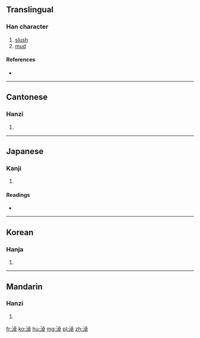 ==Translingual==

===Han character===
{{Han char|rn=85|rad=水|as=08|sn=11|four=3114<sub>7</sub>|canj=水卜日十 (EYAJ)}}

# [[slush]]
# [[mud]]

====References====
* {{Han ref|kx=0629.270|dkj=17639|dj=1031.170|hdz=31647.070|uh=6DD6|ud=28118|bh=D5EF|bd=54767}}

----

==Cantonese==

===Hanzi===
{{yue-hanzi|jyut=naau6|y=naau6}}

# {{defn|lang=yue|sort=水08}}

----

==Japanese==

===Kanji===
{{ja-kanji|grade=|rs=水08}}

# {{defn|lang=ja|sort=水08}}

====Readings====
* {{ja-readings|on=[[どう]] (dō), [[にょう]] (nyō)|kun=[[どる]] (doru)}}

----

==Korean==

===Hanja===
{{ko-hanja|hangeul=[[뇨]]>[[요]]|eumhun=|rv=nyo>yo|mr=nyo>yo|y=nyo>yo}}

# {{defn|lang=ko|sort=水08}}

----

==Mandarin==

===Hanzi===
{{cmn-hanzi|pin=[[nào]] ([[nao4]])|wg=nao<sup>4</sup>}}

# {{defn|lang=cmn|sort=水08}}

[[fr:淖]]
[[ko:淖]]
[[hu:淖]]
[[mg:淖]]
[[pl:淖]]
[[zh:淖]]